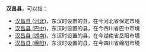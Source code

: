 '''汉昌县'''，可以指：
*[[汉昌县_(河北)|汉昌县 (河北)]]，东汉时设置的县，在今河北省保定市境
*[[汉昌县_(巴中)|汉昌县 (巴中)]]，东汉时设置的县，在今四川省巴中市境
*[[汉昌县_(湖南)|汉昌县 (湖南)]]，东汉时设置的县，在今湖南省岳阳市境
*[[汉昌县_(绵阳)|汉昌县 (绵阳)]]，东汉时设置的县，在今四川省绵阳市境

{{Disambig|H|Cat=三字中国县名消歧义}}